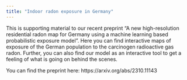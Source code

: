 ```yaml
---
title: "Indoor radon exposure in Germany"
---
```


This is supporting material to our recent preprint "A new high-resolution residential radon map for Germany using a machine learning based probabilistic exposure model". Here you can find interactive maps of exposure of the German population to the carcinogen radioactive gas radon. Further, you can also find our model as an interactive tool to get a feeling of what is going on behind the scenes.

You can find the preprint here: https://arxiv.org/abs/2310.11143
